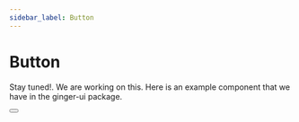 ```yaml
---
sidebar_label: Button
---
```



# Button

Stay tuned!. We are working on this. Here is an example component that we have in the ginger-ui package. 

<Button label='Button' primary  />


